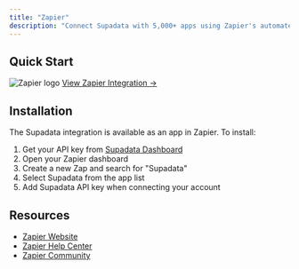 ```yaml
---
title: "Zapier"
description: "Connect Supadata with 5,000+ apps using Zapier's automated workflows"
---
```


## Quick Start

<div
  style={{
    display: "flex",
    alignItems: "center",
    gap: "1rem",
    marginBottom: "2rem",
  }}
>
  <img
    src="https://raw.githubusercontent.com/simple-icons/simple-icons/develop/icons/zapier.svg"
    alt="Zapier logo"
    style={{ height: "48px", width: "48px" }}
  />
  <a
    href="https://supadata.ai/link/zapier"
    target="_blank"
    rel="noopener noreferrer nofollow"
  >
    View Zapier Integration →
  </a>
</div>

## Installation

The Supadata integration is available as an app in Zapier. To install:

1. Get your API key from [Supadata Dashboard](https://dash.supadata.ai)
1. Open your Zapier dashboard
1. Create a new Zap and search for "Supadata"
1. Select Supadata from the app list
1. Add Supadata API key when connecting your account

## Resources

- [Zapier Website](https://zapier.com)
- [Zapier Help Center](https://help.zapier.com)
- [Zapier Community](https://community.zapier.com)
